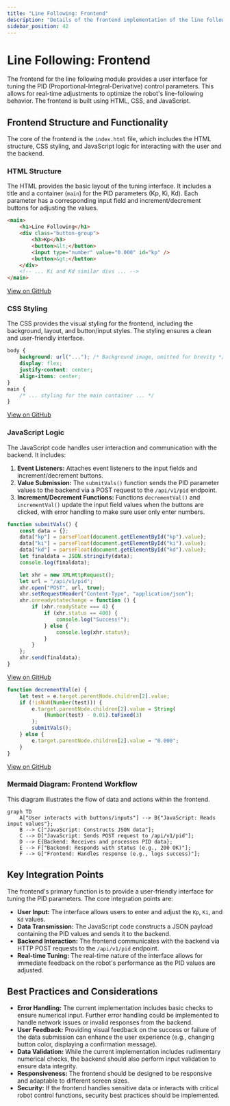 ```yaml
---
title: "Line Following: Frontend"
description: "Details of the frontend implementation of the line following module."
sidebar_position: 42
---
```

 # Line Following: Frontend

The frontend for the line following module provides a user interface for tuning the PID (Proportional-Integral-Derivative) control parameters. This allows for real-time adjustments to optimize the robot's line-following behavior. The frontend is built using HTML, CSS, and JavaScript.

## Frontend Structure and Functionality

The core of the frontend is the `index.html` file, which includes the HTML structure, CSS styling, and JavaScript logic for interacting with the user and the backend.

### HTML Structure

The HTML provides the basic layout of the tuning interface. It includes a title and a container (`main`) for the PID parameters (Kp, Ki, Kd). Each parameter has a corresponding input field and increment/decrement buttons for adjusting the values.

```html
<main>
    <h1>Line Following</h1>
    <div class="button-group">
        <h3>Kp</h3>
        <button>&lt;</button>
        <input type="number" value="0.000" id="kp" />
        <button>&gt;</button>
    </div>
    <!-- ... Ki and Kd similar divs ... -->
</main>
```

[View on GitHub](https://github.com/SRA-VJTI/Wall-E/blob/main/6_line_following/frontend/index.html#L31-L45)

### CSS Styling

The CSS provides the visual styling for the frontend, including the background, layout, and button/input styles. The styling ensures a clean and user-friendly interface.

```css
body {
    background: url("..."); /* Background image, omitted for brevity */
    display: flex;
    justify-content: center;
    align-items: center;
}
main {
    /* ... styling for the main container ... */
}
```

[View on GitHub](https://github.com/SRA-VJTI/Wall-E/blob/main/6_line_following/frontend/index.html#L7-L54)

### JavaScript Logic

The JavaScript code handles user interaction and communication with the backend. It includes:

1.  **Event Listeners:** Attaches event listeners to the input fields and increment/decrement buttons.
2.  **Value Submission:** The `submitVals()` function sends the PID parameter values to the backend via a POST request to the `/api/v1/pid` endpoint.
3.  **Increment/Decrement Functions:** Functions `decrementVal()` and `incrementVal()` update the input field values when the buttons are clicked, with error handling to make sure user only enter numbers.

```javascript
function submitVals() {
    const data = {};
    data["kp"] = parseFloat(document.getElementById("kp").value);
    data["ki"] = parseFloat(document.getElementById("ki").value);
    data["kd"] = parseFloat(document.getElementById("kd").value);
    let finaldata = JSON.stringify(data);
    console.log(finaldata);

    let xhr = new XMLHttpRequest();
    let url = "/api/v1/pid";
    xhr.open("POST", url, true);
    xhr.setRequestHeader("Content-Type", "application/json");
    xhr.onreadystatechange = function () {
        if (xhr.readyState === 4) {
            if (xhr.status == 400) {
                console.log("Success!");
            } else {
                console.log(xhr.status);
            }
        }
    };
    xhr.send(finaldata);
}
```

[View on GitHub](https://github.com/SRA-VJTI/Wall-E/blob/main/6_line_following/frontend/index.html#L75-L105)

```javascript
function decrementVal(e) {
    let test = e.target.parentNode.children[2].value;
    if (!isNaN(Number(test))) {
        e.target.parentNode.children[2].value = String(
            (Number(test) - 0.01).toFixed(3)
        );
        submitVals();
    } else {
        e.target.parentNode.children[2].value = "0.000";
    }
}
```

[View on GitHub](https://github.com/SRA-VJTI/Wall-E/blob/main/6_line_following/frontend/index.html#L112-L121)

### Mermaid Diagram: Frontend Workflow

This diagram illustrates the flow of data and actions within the frontend.





```mermaid
graph TD
    A["User interacts with buttons/inputs"] --> B{"JavaScript: Reads input values"};
    B --> C["JavaScript: Constructs JSON data"];
    C --> D["JavaScript: Sends POST request to /api/v1/pid"];
    D --> E{Backend: Receives and processes PID data};
    E --> F["Backend: Responds with status (e.g., 200 OK)"];
    F --> G["Frontend: Handles response (e.g., logs success)"];
```



## Key Integration Points

The frontend's primary function is to provide a user-friendly interface for tuning the PID parameters. The core integration points are:

*   **User Input:** The interface allows users to enter and adjust the `Kp`, `Ki`, and `Kd` values.
*   **Data Transmission:** The JavaScript code constructs a JSON payload containing the PID values and sends it to the backend.
*   **Backend Interaction:** The frontend communicates with the backend via HTTP POST requests to the `/api/v1/pid` endpoint.
*   **Real-time Tuning:** The real-time nature of the interface allows for immediate feedback on the robot's performance as the PID values are adjusted.

## Best Practices and Considerations

*   **Error Handling:** The current implementation includes basic checks to ensure numerical input. Further error handling could be implemented to handle network issues or invalid responses from the backend.
*   **User Feedback:** Providing visual feedback on the success or failure of the data submission can enhance the user experience (e.g., changing button color, displaying a confirmation message).
*   **Data Validation:** While the current implementation includes rudimentary numerical checks, the backend should also perform input validation to ensure data integrity.
*   **Responsiveness:** The frontend should be designed to be responsive and adaptable to different screen sizes.
*   **Security:** If the frontend handles sensitive data or interacts with critical robot control functions, security best practices should be implemented.